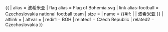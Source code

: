 {{ {{{1<noinclude>|country showdata</noinclude>}}}
| alias = 波希米亚
| flag alias = Flag of Bohemia.svg
| link alias-football = Czechoslovakia national football team
| size = {{{size|}}}
| name = {{#if: {{{name|}}} | {{{name|}}} | 波希米亚 }}
| altlink = {{{altlink|}}}
| altvar = {{{altvar|}}}
<noinclude>
| redir1 = BOH
| related1 = Czech Republic
| related2 = Czechoslovakia
</noinclude>
}}